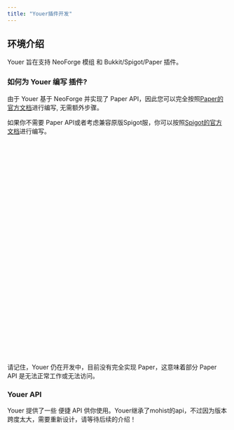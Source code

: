 ```yaml
---
title: "Youer插件开发"
---
```


## 环境介绍

Youer 旨在支持 NeoForge 模组 和 Bukkit/Spigot/Paper 插件。

### 如何为 Youer 编写 插件?

由于 Youer 基于 NeoForge 并实现了 Paper API，因此您可以完全按照[Paper的官方文档](https://docs.papermc.io/paper/)进行编写, 无需额外步骤。

如果你不需要 Paper API或者考虑兼容原版Spigot服，你可以按照[Spigot的官方文档](https://www.spigotmc.org/wiki/spigot-plugin-development/)进行编写。

<div className="alert alert-warning my-4">
    <svg xmlns="http://www.w3.org/2000/svg" className="stroke-current shrink-0 h-6 w-6" fill="none" viewBox="0 0 24 24"><path strokeLinecap="round" strokeLinejoin="round" strokeWidth="2" d="M12 9v2m0 4h.01m-6.938 4h13.856c1.54 0 2.502-1.667 1.732-3L13.732 4c-.77-1.333-2.694-1.333-3.464 0L3.34 16c-.77 1.333.192 3 1.732 3z" /></svg>
    <span>请记住，Youer 仍在开发中，目前没有完全实现 Paper，这意味着部分 Paper API 是无法正常工作或无法访问。</span>
</div>

### Youer API

Youer 提供了一些 便捷 API 供你使用。Youer继承了mohist的api，不过因为版本跨度太大，需要重新设计，请等待后续的介绍！

